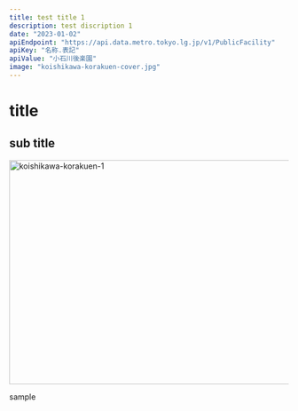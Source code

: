 ```yaml
---
title: test title 1
description: test discription 1
date: "2023-01-02"
apiEndpoint: "https://api.data.metro.tokyo.lg.jp/v1/PublicFacility"
apiKey: "名称.表記"
apiValue: "小石川後楽園"
image: "koishikawa-korakuen-cover.jpg"
---
```


# title

## sub title

<Image
  src="/images/koishikawa-korakuen-1.jpg"
  width="718"
  height="404"
  alt="koishikawa-korakuen-1"
/>

sample
